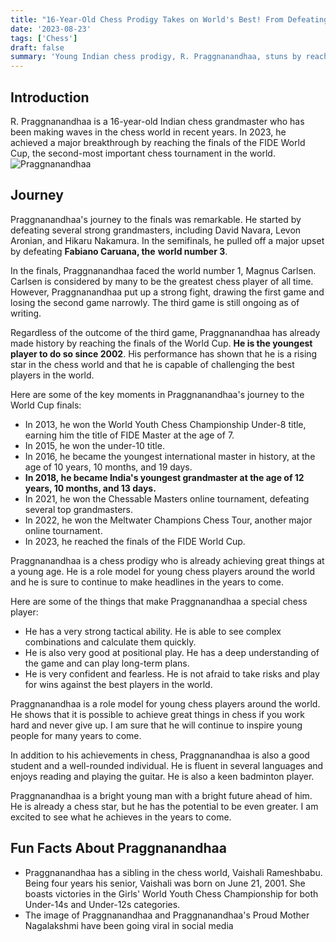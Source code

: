 ---
title: "16-Year-Old Chess Prodigy Takes on World's Best! From Defeating Grandmasters to Battling Magnus Carlsen, His Journey Will Amaze You!"
date: '2023-08-23'
tags: ['Chess']
draft: false
summary: 'Young Indian chess prodigy, R. Praggnanandhaa, stuns by reaching FIDE World Cup finals. Overcoming grandmasters, including Caruana, he faced Magnus Carlsen, drawing one game. His historic journey highlights tactical brilliance and fearlessness, inspiring young players. Beyond chess, he's a multi-talented role model, poised for a remarkable future.'
---

## Introduction
R. Praggnanandhaa is a 16-year-old Indian chess grandmaster who has been making waves in the chess world in recent years. In 2023, he achieved a major breakthrough by reaching the finals of the FIDE World Cup, the second-most important chess tournament in the world.
![Praggnanandhaa ](https://i.imgur.com/OerHeDO.jpg)
## Journey
Praggnanandhaa's journey to the finals was remarkable. He started by defeating several strong grandmasters, including David Navara, Levon Aronian, and Hikaru Nakamura. In the semifinals, he pulled off a major upset by defeating **Fabiano Caruana, the** **world number 3**.

In the finals, Praggnanandhaa faced the world number 1, Magnus Carlsen. Carlsen is considered by many to be the greatest chess player of all time. However, Praggnanandhaa put up a strong fight, drawing the first game and losing the second game narrowly. The third game is still ongoing as of writing.

Regardless of the outcome of the third game, Praggnanandhaa has already made history by reaching the finals of the World Cup. **He is the youngest player to do so since 2002**. His performance has shown that he is a rising star in the chess world and that he is capable of challenging the best players in the world.

Here are some of the key moments in Praggnanandhaa's journey to the World Cup finals:

-   In 2013, he won the World Youth Chess Championship Under-8 title, earning him the title of FIDE Master at the age of 7.
-   In 2015, he won the under-10 title.
-   In 2016, he became the youngest international master in history, at the age of 10 years, 10 months, and 19 days.
-   **In 2018, he became India's youngest grandmaster at the age of 12 years, 10 months, and 13 days.**
-   In 2021, he won the Chessable Masters online tournament, defeating several top grandmasters.
-   In 2022, he won the Meltwater Champions Chess Tour, another major online tournament.
-   In 2023, he reached the finals of the FIDE World Cup.

Praggnanandhaa is a chess prodigy who is already achieving great things at a young age. He is a role model for young chess players around the world and he is sure to continue to make headlines in the years to come.

Here are some of the things that make Praggnanandhaa a special chess player:

-   He has a very strong tactical ability. He is able to see complex combinations and calculate them quickly.
-   He is also very good at positional play. He has a deep understanding of the game and can play long-term plans.
-   He is very confident and fearless. He is not afraid to take risks and play for wins against the best players in the world.

Praggnanandhaa is a role model for young chess players around the world. He shows that it is possible to achieve great things in chess if you work hard and never give up. I am sure that he will continue to inspire young people for many years to come.

In addition to his achievements in chess, Praggnanandhaa is also a good student and a well-rounded individual. He is fluent in several languages and enjoys reading and playing the guitar. He is also a keen badminton player.

Praggnanandhaa is a bright young man with a bright future ahead of him. He is already a chess star, but he has the potential to be even greater. I am excited to see what he achieves in the years to come.

## Fun Facts About Praggnanandhaa

 - Praggnanandhaa has a sibling in the chess world, Vaishali Rameshbabu. Being four years his senior, Vaishali was born on June 21, 2001. She boasts victories in the Girls' World Youth Chess Championship for both Under-14s and Under-12s categories.
 - The image of Praggnanandhaa and Praggnanandhaa's Proud Mother Nagalakshmi have been going viral in social media